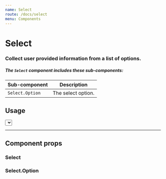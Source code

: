```yaml
---
name: Select
route: /docs/select
menu: Components
---
```



# Select
### Collect user provided information from a list of options.

##### The `Select` component includes these sub-components:
| Sub-component | Description |
|-|-|
| `Select.Option` | The select option. |

## Usage
<Playground>
  <Select>
    <Select.Option>Select an option</Select.Option>
    <Select.Option value={1}>Option 1</Select.Option>
    <Select.Option value={1}>Option 2</Select.Option>
    <Select.Option value={2}>Option 3</Select.Option>
  </Select>
</Playground>

---

## Component props
### Select
<PropsTable of={Select} />

### Select.Option
<PropsTable of={Select.Option} />
